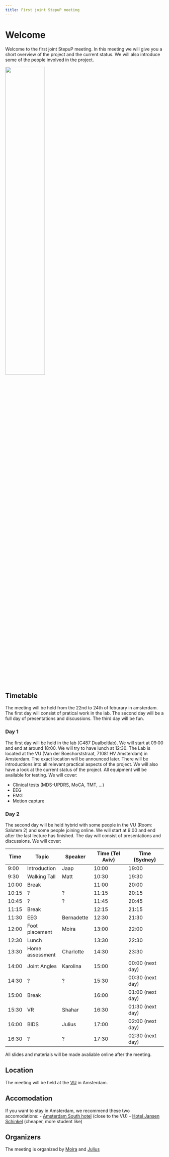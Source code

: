 ```yaml
---
title: First joint StepuP meeting
---
```


# Welcome
Welcome to the first joint StepuP meeting. In this meeting we will give you a short overview of the project and the current status. We will also introduce some of the people involved in the project. 

![](lab.jpg){width="50%" fig-align="center"}

## Timetable
The meeting will be held from the 22nd to 24th of feburary in amsterdam.
The first day will consist of pratical work in the lab. The second day will be a full day of presentations and discussions. The third day will be fun.

### Day 1
The first day will be held in the lab (C487 Dualbeltlab). We will start at 09:00 and end at around 18:00. We will try to have lunch at 12:30.
The Lab is located at the VU (Van der Boechorststraat, 71081 HV Amsterdam) in Amsterdam. The exact location will be announced later. There will be introductions into all relevant practical aspects of the project. We will also have a look at the current status of the project. All equipment will be available for testing. 
We will cover:

- Clinical tests (MDS-UPDRS, MoCA, TMT, ...)
- EEG
- EMG
- Motion capture

### Day 2
The second day will be held hybrid with some people in the VU (Room: Salutem 2) and some people joining online. We will start at 9:00 and end after the last lecture has finished.
The day will consist of presentations and discussions. We will cover:

| Time  | Topic           | Speaker       | Time (Tel Aviv) | Time (Sydney)    |
|-------|-----------------|---------------|-----------------|------------------|
| 9:00  | Introduction    | Jaap          | 10:00           | 19:00            |
| 9:30  | Walking Tall    | Matt          | 10:30           | 19:30            |
| 10:00 | Break           |               | 11:00           | 20:00            |
| 10:15 | ?               | ?             | 11:15           | 20:15            |
| 10:45 | ?               | ?             | 11:45           | 20:45            |
| 11:15 | Break           |               | 12:15           | 21:15            |
| 11:30 | EEG             | Bernadette    | 12:30           | 21:30            |
| 12:00 | Foot placement  | Moira         | 13:00           | 22:00            |
| 12:30 | Lunch           |               | 13:30           | 22:30            |
| 13:30 | Home assessment | Charlotte     | 14:30           | 23:30            |
| 14:00 | Joint Angles    | Karolina      | 15:00           | 00:00 (next day) |
| 14:30 | ?               | ?             | 15:30           | 00:30 (next day) |
| 15:00 | Break           |               | 16:00           | 01:00 (next day) |
| 15:30 | VR              | Shahar        | 16:30           | 01:30 (next day) |
| 16:00 | BIDS            | Julius        | 17:00           | 02:00 (next day) |
| 16:30 | ?               | ?             | 17:30           | 02:30 (next day) |

All slides and materials will be made avaliable online after the meeting.

## Location
The meeting will be held at the [VU](http://www.vu.nl/en/index.aspx) in Amsterdam.

## Accomodation
If you want to stay in Amsterdam, we recommend these two accomodations:
-   [Amsterdam South hotel](https://www.citizenm.com/hotels/europe/amsterdam/amsterdam-south-hotel) (close to the VU)
-   [Hotel Jansen Schinkel](https://hoteljansen.nl/) (cheaper, more student like)

## Organizers

The meeting is organized by [Moira](mailto:a.m.van.leeuwen@vu.nl?subject=StepuP%20meeting) and [Julius](mailto:j.welzel@neurologie.uni-kiel.de?subject=StepuP%20meeting)

